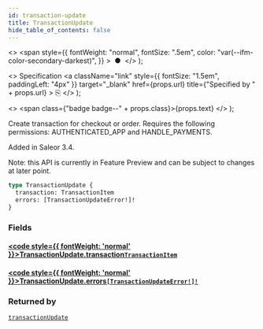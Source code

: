 ```yaml
---
id: transaction-update
title: TransactionUpdate
hide_table_of_contents: false
---
```


  <>
    <span
      style={{
        fontWeight: "normal",
        fontSize: ".5em",
        color: "var(--ifm-color-secondary-darkest)",
      }}
    >
      &nbsp;●&nbsp;
    </span>
  </>
);

  <>
    Specification
    <a
      className="link"
      style={{ fontSize: "1.5em", paddingLeft: "4px" }}
      target="\_blank"
      href={props.url}
      title={"Specified by " + props.url}
    >
      ⎘
    </a>
  </>
);

  <>
    <span class={"badge badge--" + props.class}>{props.text}</span>
  </>
);

Create transaction for checkout or order. Requires the following permissions: AUTHENTICATED_APP and HANDLE_PAYMENTS.

Added in Saleor 3.4.

Note: this API is currently in Feature Preview and can be subject to changes at later point.

```graphql
type TransactionUpdate {
  transaction: TransactionItem
  errors: [TransactionUpdateError!]!
}
```

### Fields

#### [<code style={{ fontWeight: 'normal' }}>TransactionUpdate.<b>transaction</b></code>](#)<Bullet />[`TransactionItem`](../../api-reference/objects/transaction-item) <Badge class="secondary" text="object"/>

>

#### [<code style={{ fontWeight: 'normal' }}>TransactionUpdate.<b>errors</b></code>](#)<Bullet />[`[TransactionUpdateError!]!`](../../api-reference/objects/transaction-update-error) <Badge class="secondary" text="non-null"/> <Badge class="secondary" text="object"/>

>

### Returned by

[`transactionUpdate`](../../api-reference/mutations/transaction-update) <Badge class="secondary" text="mutation"/>
